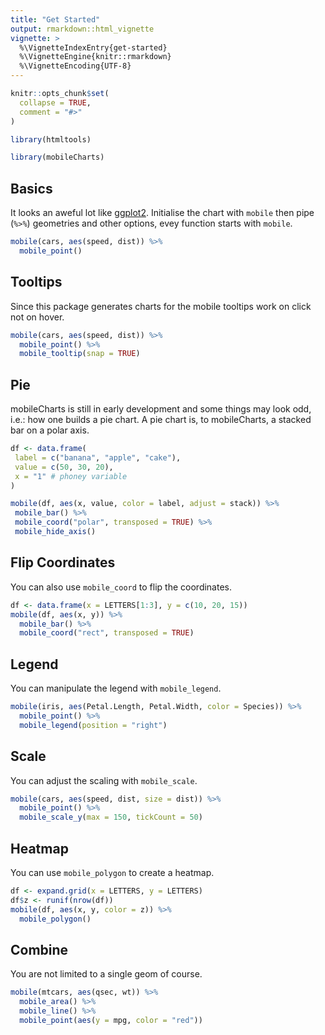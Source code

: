 ```yaml
---
title: "Get Started"
output: rmarkdown::html_vignette
vignette: >
  %\VignetteIndexEntry{get-started}
  %\VignetteEngine{knitr::rmarkdown}
  %\VignetteEncoding{UTF-8}
---
```


```r
knitr::opts_chunk$set(
  collapse = TRUE,
  comment = "#>"
)

library(htmltools)
```

```r
library(mobileCharts)
```

## Basics

It looks an aweful lot like [ggplot2](https://ggplot2.tidyverse.org/). Initialise the chart with `mobile` then pipe (`%>%`) geometries and other options, evey function starts with `mobile`.

```r
mobile(cars, aes(speed, dist)) %>% 
  mobile_point()
```

## Tooltips

Since this package generates charts for the mobile tooltips work on click not on hover.

```r
mobile(cars, aes(speed, dist)) %>% 
  mobile_point() %>% 
  mobile_tooltip(snap = TRUE)
```

## Pie

mobileCharts is still in early development and some things may look odd, i.e.: how one builds a pie chart. A pie chart is, to mobileCharts, a stacked bar on a polar axis.

```r
df <- data.frame(
 label = c("banana", "apple", "cake"),
 value = c(50, 30, 20),
 x = "1" # phoney variable
)

mobile(df, aes(x, value, color = label, adjust = stack)) %>% 
 mobile_bar() %>% 
 mobile_coord("polar", transposed = TRUE) %>% 
 mobile_hide_axis()
```

## Flip Coordinates

You can also use `mobile_coord` to flip the coordinates.

```r
df <- data.frame(x = LETTERS[1:3], y = c(10, 20, 15))
mobile(df, aes(x, y)) %>% 
  mobile_bar() %>% 
  mobile_coord("rect", transposed = TRUE)
```

## Legend

You can manipulate the legend with `mobile_legend`.

```r
mobile(iris, aes(Petal.Length, Petal.Width, color = Species)) %>% 
  mobile_point() %>% 
  mobile_legend(position = "right")
```

## Scale

You can adjust the scaling with `mobile_scale`.

```r
mobile(cars, aes(speed, dist, size = dist)) %>% 
  mobile_point() %>% 
  mobile_scale_y(max = 150, tickCount = 50)
```

## Heatmap

You can use `mobile_polygon` to create a heatmap.

```r
df <- expand.grid(x = LETTERS, y = LETTERS)
df$z <- runif(nrow(df))
mobile(df, aes(x, y, color = z)) %>% 
  mobile_polygon()
```

## Combine

You are not limited to a single geom of course.

```r
mobile(mtcars, aes(qsec, wt)) %>% 
  mobile_area() %>% 
  mobile_line() %>% 
  mobile_point(aes(y = mpg, color = "red"))
```
